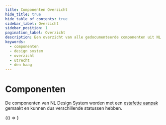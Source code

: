 ```yaml
---
title: Componenten Overzicht
hide_title: true
hide_table_of_contents: true
sidebar_label: Overzicht
sidebar_position: 1
pagination_label: Overzicht
description: Een overzicht van alle gedocumenteerde componenten uit NL Design System
keywords:
  - componenten
  - design system
  - overzicht
  - utrecht
  - den haag
---
```



# Componenten

De componenten van NL Design System worden met een [estafette aanpak](/handboek/estafettemodel) gemaakt en kunnen dus verschillende statussen hebben.

<BrowserOnly>{() => <ComponentOverview headingLevel={2} />}</BrowserOnly>
